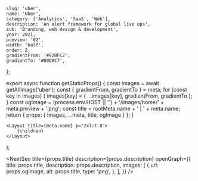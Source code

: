 
	slug: 'uber',
	name: 'Uber',
	category: ['Analytics', 'SaaS', 'Web'],
	description: 'An alert framework for global live ops',
	sub: 'Branding, web design & development',
	year: 2021,
	preview: '02',
	width: 'half',
	order: 2,
	gradientFrom: '#92BFC2',
	gradientTo: '#D0D0C7',
};

export async function getStaticProps() {
	const images = await getAllImage('uber');
	const { gradientFrom, gradientTo } = meta;
	for (const key in images) {
		images[key] = { ...images[key], gradientFrom, gradientTo };
	}
	const ogImage =
		(process.env.HOST || '') + '/images/home/' + meta.preview + '.png';
	const title = rootMeta.name + ' | ' + meta.name;
	return { props: { images, ...meta, title, ogImage } };
}

	<Layout title={meta.name} p="2xl:t-8">
		{children}
	</Layout>
);

<NextSeo
	title={props.title}
	description={props.description}
	openGraph={{
		title: props.title,
		description: props.description,
		images: [
			{
				url: props.ogImage,
				alt: props.title,
				type: 'png',
			},
		],
	}}
/>

<Title text="An alert framework for global live ops." sub="UberEats 2020" />

<FullWidth>
	<Image {...props.images['01']} />
</FullWidth>

<RegularWidth>
	<Paragraph>
		Terra is UberEats’ marketplace real-time monitoring tool used by global Live
		Ops to manage our global marketplace dynamics. When there is an imbalance in
		supply and demand (a sudden spike in demand, for example), ops teams can
		pull various levers that help balance the marketplace in real-time.
	</Paragraph>
</RegularWidth>

<Header>1 — The new feature</Header>

<RegularWidth>
	<Image {...props.images['02']} />
</RegularWidth>

<RegularWidth>
	<Paragraph>
		We designed and developed a new activity and alert framework within Terra
		that gave UberEats Live Ops team timely alerts and full context of global
		marketplace dynamics. This new feature led to:
	</Paragraph>
</RegularWidth>

<RegularWidth>
	<div className="flex justify-center font-worksans px-5 lg:py-10 lg:flex-row lg:px-0">
		<div className="lg:flex lg:gap-5">
			<div className="flex gap-6">
				<div className="w-16 h-16">
					<Image {...props.images['arrow_up']} />
				</div>
				<ul>
					<li className="font-medium mb-5 text-4xl lg:text-6xl">25%</li>
					<li className="opacity-50 lg:text-xl">Agents productivity</li>
				</ul>
			</div>
			<div className="flex gap-6">
				<div className="w-16 h-16">
					<Image {...props.images['arrow_down']} />
				</div>
				<ul>
					<li className="font-medium mb-5 text-4xl lg:text-6xl">15m</li>
					<li className="opacity-50 lg:text-xl">Alerts resolvement time</li>
				</ul>
			</div>
		</div>
	</div>
</RegularWidth>

<Header>2 — The challenge</Header>

<RegularWidth>
	<Image {...props.images['03']} />
</RegularWidth>

<RegularWidth>
	<div className="font-worksans flex flex-col gap-5 py-10 px-5 lg:gap-10 lg:mb-5 lg:py-20 lg:grid lg:grid-cols-12 lg:px-0">
		<div className="lg:text-xl lg:font-medium lg:col-start-2 lg:col-span-4">
			<div className="lg:mb-3">
				There was not a centralized place to view actions taken to manage the
				marketplace.
			</div>
			<div>
				Ops needed multiple tools to understand what was happening in the
				marketplace:
			</div>
		</div>
		<div className="lg:col-start-7 lg:col-span-5 lg:text-base">
			<div className="bg-white bg-opacity-10 p-5 rounded-xl mb-5">
				<h3 className="font-bold lg:mb-3">Gchat bot</h3>
				<p className="font-medium">
					Ops built a bot that share real-time alerts in Gchat. However, this
					chat does not give agents full context of the marketplace dynamics.
				</p>
			</div>
			<div className="bg-white bg-opacity-10 p-5 rounded-xl mb-5">
				<h3 className="font-bold lg:mb-3">Klaxon web app</h3>
				<p className="font-medium">
					Independent app that stores global marketplace real-time alerts, which
					does not provide any context about marketplace health.
				</p>
			</div>
			<div className="bg-white bg-opacity-10 p-5 rounded-xl">
				<h3 className="font-bold lg:mb-3">Ops activity query</h3>
				<p className="font-medium">
					Terra logs all actions taken and state of the market at the time.
					However, this is only available in a database that must be queried
					externally and on an ad hoc basis.
				</p>
			</div>
		</div>
	</div>
</RegularWidth>

<RegularWidth>
	<Image {...props.images['04']} />
</RegularWidth>

<Header>3 — User research</Header>

<RegularWidth>
	<div className="font-worksans px-5 mb-10 lg:mb-20 lg:px-0 lg:grid lg:grid-cols-12 lg:gap-5">
		<div className="border-opacity-20 border border-light-gray rounded-lg p-5 lg:p-10 lg:col-span-10 lg:col-start-2">
			<div className="pb-10 flex border-b border-s-light-gray flex-col lg:flex-row">
				<Image
					{...props.images['A01']}
					noRound
					className="mr-10 rounded-full w-32 h-32 mb-4 lg:mb-0"
				/>
				<div className="lg:ml-10">
					<h3 className="font-bold mb-4 text-2xl">Sam - Ops Manager</h3>
					<p className="font-medium lg:w-7/12">
						Ensure consistent supply and demand across Eats marketplace through
						continuous analytical assessment and intervention. Manage a team of
						COEs.
					</p>
				</div>
			</div>
			<div className="flex pt-10 flex-col lg:flex-row">
				<div className="lg:w-6/12 lg:pr-4">
					<h4 className="font-bold leading-5 mb-4">Tasks & Responsibilities</h4>
					<ul className="text-sm">
						<li className="mb-2">
							• Use Terra once a week for reviewing and reportingpurposes.
						</li>
						<li className="mb-2">
							• Help COE agents when serious issues arise, or when COE agents
							request to review their work
						</li>
						<li>• Run queries once a week to review COE performance</li>
					</ul>
				</div>
				<div className="lg:w-6/12 lg:pl-4">
					<h4 className="font-bold leading-5 mb-4">Core needs</h4>
					<ul className="text-sm">
						<li className="mb-2">
							• Comprehensive picture of Marketplace health and COEs’ actions.
							Data is real-time so historical metrics are crucial in his
							evaluation of team performance.
						</li>
						<li>
							• Deeply care about COE agents responsiveness to alerts and the
							results of their actions
						</li>
					</ul>
				</div>
			</div>
		</div>
	</div>
	<div className="font-worksans px-5 mb-10 lg:mb-20 lg:px-0 lg:grid lg:grid-cols-12 lg:gap-5">
		<div className="border-opacity-20 border border-light-gray rounded-lg p-5 lg:p-10 lg:col-span-10 lg:col-start-2">
			<div className="pb-10 flex border-b border-s-light-gray flex-col lg:flex-row">
				<Image
					{...props.images['A02']}
					noRound
					className="mr-10 rounded-full w-32 h-32 mb-4 lg:mb-0"
				/>
				<div className="lg:ml-10">
					<h3 className="font-bold mb-4 text-2xl">
						Peter - Center of Excellence agent
					</h3>
					<p className="font-medium lg:w-7/12">
						Monitor the Marketplace in real-time and resolve when problems
						arise. If the problem is serious, escalate to Ops managers.
					</p>
				</div>
			</div>
			<div className="flex pt-10 flex-col lg:flex-row">
				<div className="lg:w-6/12 lg:pr-4">
					<h4 className="font-bold leading-5 mb-4">Tasks & Responsibilities</h4>
					<ul className="text-sm">
						<li className="mb-2">
							• Use Terra daily for marketplace monitoring
						</li>
						<li className="mb-2">
							• Depending on level of autonomy, fix problems when they arise
						</li>
						<li>• For serious issues, escalate to Ops Managers</li>
					</ul>
				</div>
				<div className="lg:w-6/12 lg:pl-4">
					<h4 className="font-bold leading-5 mb-4">Core needs</h4>
					<ul className="text-sm">
						<li className="mb-2">• Monitor the latest alerts in real-time</li>
						<li className="mb-2">
							• Avoid duplicated efforts by having insights into his team’s work
							progress
						</li>
						<li>
							• The ability to communicate to his team when special
							circumstances happen that they decided to do something out of the
							norm
						</li>
					</ul>
				</div>
			</div>
		</div>
	</div>
</RegularWidth>

<RegularWidth>
	<Image {...props.images['05']} />
</RegularWidth>

<Header>4 — Setting goals</Header>

<RegularWidth>
	<Image {...props.images['06']} />
</RegularWidth>

<RegularWidth>
	<Image {...props.images['07']} />
</RegularWidth>

<RegularWidth>
	<div className="flex justify-center font-worksans px-5 pt-10 lg:pt-20 lg:px-0">
		<div>
			<div className="flex mb-5 items-center gap-10">
				<div className="w-10 h-10">
					<Image {...props.images['arrow_up']} />
				</div>
				<h3 className="font-bold text-4xl">
					User adoption: 7-day active users
				</h3>
			</div>
			<div className="flex mb-5 items-center gap-10">
				<div className="w-10 h-10">
					<Image {...props.images['arrow_down']} />
				</div>
				<h3 className="font-bold text-4xl">Time to alerts resolvement</h3>
			</div>
			<div className="flex mb-5 items-center gap-10">
				<div className="w-10 h-10">
					<Image {...props.images['arrow_up']} />
				</div>
				<h3 className="font-bold text-4xl"># of markets per agent</h3>
			</div>
			<div className="flex mb-5 items-center gap-10">
				<div className="w-10 h-10">
					<Image {...props.images['arrow_up']} />
				</div>
				<h3 className="font-bold text-4xl"># of markets per agent</h3>
			</div>
		</div>
	</div>
</RegularWidth>

<Header>5 — The solutions</Header>

<RegularWidth>
	<Image {...props.images['08']} />
</RegularWidth>

<RegularWidth>
	<Caption>
		We streamlined the workflow by removing the dependency on Klaxon. This
		helped conslidate the number of steps because agents have full context of
		marketplace dynamics within Terra. Team communication is streamlined since
		agents have visibility over who works on which tasks.
	</Caption>
</RegularWidth>

<RegularWidth>
	<Image {...props.images['09']} />
</RegularWidth>

<RegularWidth>
	<Caption>
		Agents can filter alerts by locations, down to the country and region level.
	</Caption>
</RegularWidth>

<RegularWidth>
	<Image {...props.images['10']} />
</RegularWidth>

<RegularWidth>
	<Caption>
		Tapping on each row reveals full context of marketplace dynamics at that
		time. A graph helps ops understand how and why the alert was fired.
	</Caption>
</RegularWidth>

<RegularWidth>
	<Image {...props.images['11']} />
</RegularWidth>

<RegularWidth>
	<Caption>
		On Activity tab, Ops managers can monitor team performance at any time.
		There’s no need to run hours long query anymore. Terra highlights actions
		that go against AI’s recommendations to make it easier for managers to
		inspect special cases.
	</Caption>
</RegularWidth>

<RegularWidth>
	<Image {...props.images['12']} />
</RegularWidth>

<RegularWidth>
	<Caption>
		We added alerts to the historical chart to help ops managers understand the
		relationship between alerts and market conditions.
	</Caption>
</RegularWidth>
